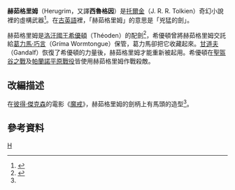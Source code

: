 {{noteTA
|G1=LR
}}
'''赫茹格里姆'''（Herugrim，又譯'''西魯格因'''）是[[托爾金|托爾金]]（J. R. R. Tolkien）奇幻小說裡的虛構武器<ref name=":0">{{cite book|title=''The Complete Guide to Middle-earth''|last=Foster|first=Robert|publisher=[[Random_House|Random House]]|year=1978|origyear=1971|isbn=0-345-27547-0}}</ref>。在[[古英語|古英語]]裡，「赫茹格里姆」的意思是「兇猛的劍」。

赫茹格里姆是[[洛汗國王|洛汗國王]][[希優頓|希優頓]]（Théoden）的配劍<ref name="克理斯·史密斯">{{Cite book|title=魔戒武器聖戰|last=克理斯·史密斯|publisher=奇幻基地|year=2003年12月|isbn=986-7576-12-8|location=臺北}}</ref>，希優頓曾將赫茹格里姆交託給[[葛力馬·巧言|葛力馬·巧言]]（Gríma Wormtongue）保管，葛力馬卻把它收藏起來。[[甘道夫|甘道夫]]（Gandalf）恢復了希優頓的力量後，赫茹格里姆才能重新被起用。希優頓在[[聖盔谷之戰|聖盔谷之戰]]及[[帕蘭諾平原戰役|帕蘭諾平原戰役]]皆使用赫茹格里姆作戰殺敵。

==改編描述==
在[[彼得·傑克森|彼得·傑克森]]的電影《[[魔戒電影三部曲|魔戒]]》，赫茹格里姆的劍柄上有馬頭的造型<ref name="克理斯·史密斯"/>。

==參考資料==
<references />

{{Meweapons}}

[[Category:中土大陸的武器|H]]